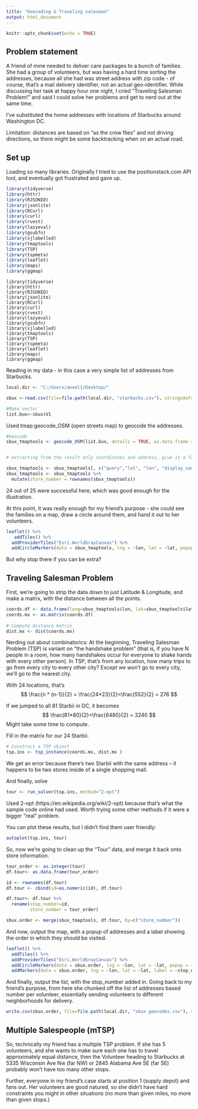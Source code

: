 ---
title: "Geocoding & Traveling salesman"
output: html_document
---

```{r setup, include=FALSE}
knitr::opts_chunk$set(echo = TRUE)
```

## Problem statement

A friend of mine needed to deliver care packages to a bunch of families. She had a group of volunteers, but was having a hard time sorting the addresses, because all she had was street address with zip code - of course, that's a mail delivery identifier, not an actual geo-identifier. While discussing her task at happy hour one night, I cried "Traveling Salesman Problem!" and said I could solve her problems and get to nerd out at the same time. 

I've substituted the home addresses with locations of Starbucks around Washington DC.

Limitation: distances are based on "as the crow flies" and not driving directions, so there might be some backtracking when on an actual road. 

## Set up

Loading so many libraries. Originally I tried to use the positionstack.com API tool, and eventually got frustrated and gave up.

```{r Startup, echo=FALSE, include=FALSE}
library(tidyverse)
library(httr)
library(RJSONIO)
library(jsonlite)
library(RCurl)
library(curl)
library(rvest)
library(lazyeval)
library(gsubfn)
library(sjlabelled)
library(tmaptools)
library(TSP)
library(tspmeta)
library(leaflet)
library(maps)
library(ggmap)

```

```{Setup code}
library(tidyverse)
library(httr)
library(RJSONIO)
library(jsonlite)
library(RCurl)
library(curl)
library(rvest)
library(lazyeval)
library(gsubfn)
library(sjlabelled)
library(tmaptools)
library(TSP)
library(tspmeta)
library(leaflet)
library(maps)
library(ggmap)
```

Reading in my data - in this case a very simple list of addresses from Starbucks.

```{r read some data}
local.dir <- "C:/Users/anoel1/Desktop/"

sbux <-read.csv(file=file.path(local.dir, "starbucks.csv"), stringsAsFactors = F, header=F)

#Make vector
list.bux<-sbux$V1
```


Used tmap:geocode_OSM (open streets map) to geocode the addresses.  

```{r TMap - Sbux}

#Geocode
sbux_tmaptools <- geocode_OSM(list.bux, details = TRUE, as.data.frame = TRUE)


# extracting from the result only coordinates and address, give it a faux store number

sbux_tmaptools <- sbux_tmaptools[, c("query","lat", "lon", "display_name")]
sbux_tmaptools <- sbux_tmaptools %>%
  mutate(store_number = rownames(sbux_tmaptools))

```
24 out of 25 were successful here, which was good enough for the illustration.


At this point, it was really enough for my friend's purpose - she could see the families on a map, draw a circle around them, and hand it out to her volunteers. 
```{r mapping the basic geocode, echo = FALSE}
leaflet() %>% 
   addTiles() %>% 
  addProviderTiles("Esri.WorldGrayCanvas") %>%
  addCircleMarkers(data = sbux_tmaptools, lng = ~lon, lat = ~lat, popup = ~query)

```


But why stop there if you can be extra?

## Traveling Salesman Problem

First, we're going to strip the data down to just Latitude & Longitude, and make a matrix, with the distance between all the points.
```{r Matrix for TSP}
coords.df <- data.frame(long=sbux_tmaptools$lon, lat=sbux_tmaptools$lat)
coords.mx <- as.matrix(coords.df)
 
# Compute distance matrix
dist.mx <- dist(coords.mx)
```

Nerding out about combinatorics: At the beginning, Traveling Salesman Problem (TSP)  is variant on "the handshake problem" (that is, if you have N people in a room, how many handshakes occur for everyone to shake hands with every other person). In TSP, that's from any location, how many trips to go from every city to every other city? Except we won't go to every city, we'll go to the nearest city. 

With 24 locations, that's 
$$
\frac{n * (n-1)}{2} = \frac{24*23}{2}=\frac{552}{2} = 276
$$

If we jumped to all 81 Starbii in DC, it becomes
$$
\frac{81*80}{2}=\frac{6480}{2} = 3240
$$
Might take some time to compute. 

Fill in the matrix for our 24 Starbii.
```{r TSP Construction}
# Construct a TSP object
tsp.ins <- tsp_instance(coords.mx, dist.mx )
```

We get an error because there's two Starbii with the same address -- it happens to be two stores inside of a single shopping mall. 


And finally, solve
```{r Solve the TSP}
tour <- run_solver(tsp.ins, method="2-opt")
```
Used 2-opt (https://en.wikipedia.org/wiki/2-opt) because that's what the sample code online had used. Worth trying some other methods if it were a bigger "real" problem. 


You can plot these results, but I didn't find them user friendly:
```{r plot the solve, echo=FALSE}
autoplot(tsp.ins, tour) 
```


So, now we're going to clean up the "Tour" data, and merge it back onto store information.
```{r Cleaning up the output}
tour_order <- as.integer(tour)
df.tour<- as.data.frame(tour_order)

id <- rownames(df.tour)
df.tour <- cbind(id=as.numeric(id), df.tour)

df.tour<- df.tour %>%
  rename(stop_number=id,
         store_number = tour_order)

sbux.order <- merge(sbux_tmaptools, df.tour, by=c("store_number"))

```

And now, output the map, with a popup of addresses and a label showing the order in which they should be visited. 
```{r map with leaflet, echo = FALSE}
leaflet() %>% 
  addTiles() %>% 
  addProviderTiles("Esri.WorldGrayCanvas") %>%
  addCircleMarkers(data = sbux.order, lng = ~lon, lat = ~lat, popup = ~query) %>%
  addMarkers(data = sbux.order, lng = ~lon, lat = ~lat, label = ~stop_number, labelOptions = labelOptions(noHide = T))

```


And finally, output the list, with the stop_number added in. Going back to my friend's purpose, from here she chunked off the list of addresses based number per volunteer, essentially sending volunteers to different neighborhoods for delivery. 

```{r Output the lat/long}

write.csv(sbux.order, file=file.path(local.dir, "sbux geocodes.csv"), row.names = F)
```


## Multiple Salespeople (mTSP)

So, technically my friend has a multiple TSP problem. If she has 5 volunteers, and she wants to make sure each one has to travel approximately equal distance, then the Volunteer heading to Starbucks at 5335 Wisconsin Ave Nw (far NW) or 2845 Alabama Ave SE (far SE) probably won't have too many other stops. 

Further, everyone in my friend's case starts at position 1 (supply depot) and fans out. Her volunteers are good natured, so she didn't have hard constraints you might in other situations (no more than given miles, no more than given stops.)

